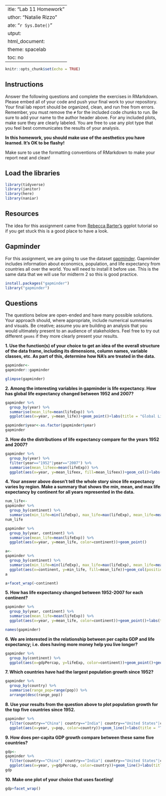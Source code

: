  ---
title: "Lab 11 Homework"
author: "Natalie Rizzo"
date: "`r Sys.Date()`"
output:
  html_document:
    theme: spacelab
    toc: no
---

```r
knitr::opts_chunk$set(echo = TRUE)
```

## Instructions
Answer the following questions and complete the exercises in RMarkdown. Please embed all of your code and push your final work to your repository. Your final lab report should be organized, clean, and run free from errors. Remember, you must remove the `#` for the included code chunks to run. Be sure to add your name to the author header above. For any included plots, make sure they are clearly labeled. You are free to use any plot type that you feel best communicates the results of your analysis.  

**In this homework, you should make use of the aesthetics you have learned. It's OK to be flashy!**

Make sure to use the formatting conventions of RMarkdown to make your report neat and clean!  

## Load the libraries
```r
library(tidyverse)
library(janitor)
library(here)
library(naniar)
``` 

## Resources
The idea for this assignment came from [Rebecca Barter's](http://www.rebeccabarter.com/blog/2017-11-17-ggplot2_tutorial/) ggplot tutorial so if you get stuck this is a good place to have a look.  

## Gapminder
For this assignment, we are going to use the dataset [gapminder](https://cran.r-project.org/web/packages/gapminder/index.html). Gapminder includes information about economics, population, and life expectancy from countries all over the world. You will need to install it before use. This is the same data that we will use for midterm 2 so this is good practice.
```r
install.packages("gapminder")
library("gapminder")
```

## Questions
The questions below are open-ended and have many possible solutions. Your approach should, where appropriate, include numerical summaries and visuals. Be creative; assume you are building an analysis that you would ultimately present to an audience of stakeholders. Feel free to try out different `geoms` if they more clearly present your results.  

**1. Use the function(s) of your choice to get an idea of the overall structure of the data frame, including its dimensions, column names, variable classes, etc. As part of this, determine how NA's are treated in the data.**  
```r
gapminder<-
gapminder::gapminder
```

```r
glimpse(gapminder)
```

**2. Among the interesting variables in gapminder is life expectancy. How has global life expectancy changed between 1952 and 2007?**
```r
gapminder %>% 
  group_by(year) %>% 
  summarise(mean_life=mean(lifeExp)) %>% 
  ggplot(aes(x=year, y=mean_life))+geom_point()+labs(title = "Global Life Expectancy Over the Years 1957-2007")+theme_clean()
```
```r
gapminder$year<-as.factor(gapminder$year)
gapminder
```

**3. How do the distributions of life expectancy compare for the years 1952 and 2007?**
```r
gapminder %>% 
  group_by(year) %>% 
  filter(year=="1952"|year=="2007") %>% 
  summarise(mean_lifeex=mean(lifeExp)) %>% 
  ggplot(aes(x=year, y=mean_lifeex, fill=mean_lifeex))+geom_col()+labs(title = "Global Mean Life Expectancy in 1952 versus 2007", x="Year", y="Mean Life (years)")
```

**4. Your answer above doesn't tell the whole story since life expectancy varies by region. Make a summary that shows the min, mean, and max life expectancy by continent for all years represented in the data.**
```r
num_life<-
gapminder %>%
  group_by(continent) %>% 
  summarise(min_life=min(lifeExp), max_life=max(lifeExp), mean_life=mean(lifeExp)) 
num_life
```
```r
gapminder %>%
  group_by(year, continent) %>% 
  summarise(mean_life=mean(lifeExp)) %>% 
  ggplot(aes(x=year, y=mean_life, color=continent))+geom_point()
```


```r
a<-
gapminder %>%
  group_by(continent) %>% 
  summarise(min_life=min(lifeExp), max_life=max(lifeExp), mean_life=mean(lifeExp)) %>% 
  ggplot(aes(x=continent, y=min_life, fill=mean_life))+geom_col(position = position_dodge())
a
```
```r
a+facet_wrap(~continent)
```


**5. How has life expectancy changed between 1952-2007 for each continent?**
```r
gapminder %>% 
  group_by(year, continent) %>% 
  summarise(mean_life=mean(lifeExp)) %>% 
  ggplot(aes(x=year, y=mean_life, color=continent))+geom_point()+labs(title = "Life Expectancy Over the Years 1957-2007")+theme_clean()
```
```r
names(gapminder)
```

**6. We are interested in the relationship between per capita GDP and life expectancy; i.e. does having more money help you live longer?**
```r
gapminder %>%
  group_by(continent) %>% 
  ggplot(aes(x=gdpPercap, y=lifeExp, color=continent))+geom_point()+geom_jitter()+labs(title = "Life Expectancy in Terms of GDP per Capita")
```

**7. Which countries have had the largest population growth since 1952?**
```r
gapminder %>%
  group_by(country) %>% 
  summarise(range_pop=range(pop)) %>% 
  arrange(desc(range_pop))
```

**8. Use your results from the question above to plot population growth for the top five countries since 1952.**
```r
gapminder %>%
  filter(country=="China"| country=="India"| country=="United States"|country=="Indonesia"| country=="Brazil") %>% 
  ggplot(aes(x=year, y=pop, color=country))+geom_line()+labs(title = "Top 5 Population Growth Countries from 1952-2002")
```

**9. How does per-capita GDP growth compare between these same five countries?**
```r
gdp<-
gapminder %>%
  filter(country=="China"| country=="India"| country=="United States"|country=="Indonesia"| country=="Brazil") %>% 
  ggplot(aes(x=year, y=gdpPercap, color=country))+geom_line()+labs(title = "Top 5 Population Growth Countries from 1952-2002")
gdp
```

**10. Make one plot of your choice that uses faceting!**
```r
gdp+facet_wrap()
```
